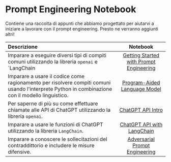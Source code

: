# Prompt Engineering Notebook
 
Contiene una raccolta di appunti che abbiamo progettato per aiutarvi a iniziare a lavorare con il prompt engineering. Presto ne verranno aggiunti altri!

| Descrizione   | Notebook   | 
| :------------ | :---------: | 
|Imparare a eseguire diversi tipi di compiti comuni utilizzando la libreria `openai` e `LangChain|[Getting Started with Prompt Engineering](https://github.com/AdamLeeN/Prompt-Engineering-Guide/blob/main/notebooks/pe-lecture.ipynb)|
|Imparare a usare il codice come ragionamento per risolvere compiti comuni usando l'interprete Python in combinazione con il modello linguistico.|[Program-Aided Language Model](https://github.com/AdamLeeN/Prompt-Engineering-Guide/blob/main/notebooks/pe-pal.ipynb)|
|Per saperne di più su come effettuare chiamate alle API di ChatGPT utilizzando la libreria `openai`.|[ChatGPT API Intro](https://github.com/AdamLeeN/Prompt-Engineering-Guide/blob/main/notebooks/pe-chatgpt-intro.ipynb)|
|Imparare a usare le funzioni di ChatGPT utilizzando la libreria `LangChain`. |[ChatGPT API with LangChain](https://github.com/AdamLeeN/Prompt-Engineering-Guide/blob/main/notebooks/pe-chatgpt-langchain.ipynb)|
|Imparare a conoscere le sollecitazioni del contraddittorio e includere le misure difensive.|[Adversarial Prompt Engineering](https://github.com/AdamLeeN/Prompt-Engineering-Guide/blob/main/notebooks/pe-chatgpt-adversarial.ipynb)|
